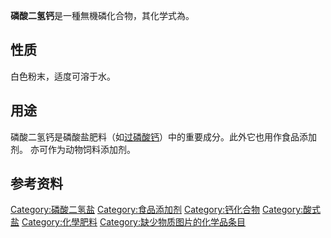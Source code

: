 {{chembox
| Name = 磷酸二氢钙
| ImageFile =Calcium_dihydrogen_phosphate.png
| IUPACName = Calcium dihydrogenphosphate
| OtherNames = 磷酸一钙<br />E 341a
|Section1 = {{Chembox Identifiers
| CASNo = 7758-23-8
| CASNo_Ref = {{cascite|correct|CAS}}
|   PubChem  =  24454
|  ChemSpiderID_Ref  = {{chemspidercite|changed|chemspider}}|  ChemSpiderID  =  22862
|  SMILES  =  OP(=O)(O)[O-].OP(=O)(O)[O-].[Ca+2]
|  InChI  =  1/Ca.2H3O4P/c;2*1-5(2,3)4/h;2*(H3,1,2,3,4)/q+2;;/p-2
|  InChIKey  =  YYRMJZQKEFZXMX-NUQVWONBAY
|  StdInChI_Ref  = {{stdinchicite|changed|chemspider}}|  StdInChI  =  1S/Ca.2H3O4P/c;2*1-5(2,3)4/h;2*(H3,1,2,3,4)/q+2;;/p-2
|  StdInChIKey_Ref  = {{stdinchicite|changed|chemspider}}|  StdInChIKey  =  YYRMJZQKEFZXMX-UHFFFAOYSA-L
}}
|Section2= {{Chembox Properties
|  Formula = CaH<sub>4</sub>P<sub>2</sub>O<sub>8</sub>
|  MolarMass = 234.05
|  Appearance =
|  Density = 2.22 g/cm<sup>3</sup>
|  MeltingPt = 109 °C
|  BoilingPt = 203 °C (分解)
|  Solubility = 1.8 g/100 mL<ref name="BGIA">{{GESTIS|Name=Calciumdihydrogenphosphat|ZVG=4840|CAS=7758-23-8|Datum=2.1.2008}}</ref>
  }}
|Section3= {{Chembox Hazards
|  ExternalMSDS = 
|  EUClass = 刺激性 ('''Xi''')
|  NFPA-H = 1
|  NFPA-F = 0
|  NFPA-R = 0
|  RPhrases = {{R36/37/38}}
|  SPhrases = {{S26}}
  }}
| Section8 = {{Chembox Related
|   OtherAnions = [[焦磷酸钙|焦磷酸钙]]
|   OtherCations = [[磷酸镁|磷酸镁]]<br />[[磷酸氫鈣|磷酸氫鈣]]<br/>[[磷酸钙|磷酸钙]]<br/>[[磷酸锶|磷酸锶]]
  }}
}}

'''磷酸二氢钙'''是一種無機磷化合物，其化学式為{{化學式|鈣|{{官能基|氫|2|磷|氧|4}}|2}}。

==性质==
白色粉末，适度可溶于水。

==用途==
磷酸二氢钙是磷酸盐肥料（如[[过磷酸钙|过磷酸钙]]）中的重要成分。此外它也用作食品添加剂。
亦可作为动物饲料添加剂。

==参考资料==
{{reflist}}
{{磷酸二氫鹽}}
{{鈣化合物}}

[[Category:磷酸二氢盐|Category:磷酸二氢盐]]
[[Category:食品添加剂|Category:食品添加剂]]
[[Category:钙化合物|Category:钙化合物]]
[[Category:酸式盐|Category:酸式盐]]
[[Category:化學肥料|Category:化學肥料]]
[[Category:缺少物质图片的化学品条目|Category:缺少物质图片的化学品条目]]

{{Inorganic-compound-stub}}